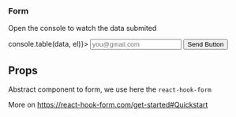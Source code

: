 
<Meta title="Atoms|Forms" component={Form} />

### Form

Open the console to watch the data submited

<Preview>
  <Story name="Form">
    <Grid columns={1}>
      <Form onSubmit={(data, el) => console.table(data, el)}>
        <Input type="text" placeholder="you@gmail.com" name="email" />
        <Button type="submit" size="small">
          Send Button
        </Button>
      </Form>
    </Grid>
  </Story>
</Preview>

## Props

Abstract component to form, we use here the `react-hook-form`

More on https://react-hook-form.com/get-started#Quickstart

<Props of={Form} />

